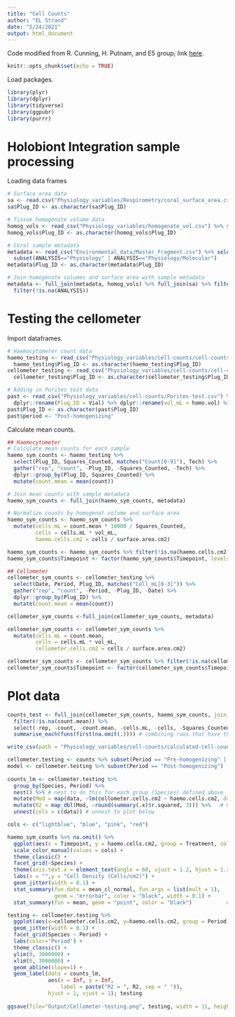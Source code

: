 ```yaml
---
title: "Cell Counts"
author: "EL Strand"
date: "5/24/2021"
output: html_document
---
```


Code modified from R. Cunning, H. Putnam, and E5 group; link [here](https://github.com/urol-e5/timeseries/blob/master/timepoint_1/scripts/Sym-Density.Rmd).

```r
knitr::opts_chunk$set(echo = TRUE)
```

Load packages.
```r
library(plyr)
library(dplyr)
library(tidyverse)
library(ggpubr)
library(purrr)
```

# Holobiont Integration sample processing 

Loading data frames 

```r
# Surface area data
sa <- read.csv("Physiology_variables/Respirometry/coral_surface_area.csv") %>% dplyr::rename(Plug_ID = Sample_ID) %>% select(Plug_ID, surface.area.cm2)
sa$Plug_ID <- as.character(sa$Plug_ID)

# Tissue homogenate volume data
homog_vols <- read_csv("Physiology_variables/homogenate_vol.csv") %>% select(Species, Plug_ID, vol_mL)
homog_vols$Plug_ID <- as.character(homog_vols$Plug_ID)

# Coral sample metadata
metadata <- read_csv("Environmental_data/Master_Fragment.csv") %>% select(Species, Plug_ID, Tank, Treatment, Temperature, CO2, Timepoint, ANALYSIS, Sample.Date) %>%
  subset(ANALYSIS=="Physiology" | ANALYSIS=="Physiology/Molecular")
metadata$Plug_ID <- as.character(metadata$Plug_ID)

# Join homogenate volumes and surface area with sample metadata
metadata <- full_join(metadata, homog_vols) %>% full_join(sa) %>% filter(!is.na(vol_mL)) %>% 
  filter(!is.na(ANALYSIS))
```



# Testing the cellometer

Import dataframes.
```r
# Haemocytometer count data
haemo_testing <- read_csv("Physiology_variables/cell-counts/cell-counts-testing-haemo.csv") %>% filter(!is.na(Plug_ID))
  haemo_testing$Plug_ID <- as.character(haemo_testing$Plug_ID)
cellometer_testing <- read_csv("Physiology_variables/cell-counts/cell-counts-testing-cellometer.csv")
  cellometer_testing$Plug_ID <- as.character(cellometer_testing$Plug_ID)

# Adding in Porites test data
past <- read_csv("Physiology_variables/cell-counts/Porites-test.csv") %>% select(Vial, Species, homo.vol, Surface.Area) %>%
  dplyr::rename(Plug_ID = Vial) %>% dplyr::rename(vol_mL = homo.vol) %>% dplyr::rename(surface.area.cm2 = Surface.Area)
past$Plug_ID <- as.character(past$Plug_ID)
past$period <- "Post-homogenizing"
```

Calculate mean counts.
```r
## Haemocytometer 
# Calculate mean counts for each sample
haemo_sym_counts <- haemo_testing %>%
  select(Plug_ID, Squares_Counted, matches("Count[0-9]"), Tech) %>%
  gather("rep", "count", -Plug_ID, -Squares_Counted, -Tech) %>%
  dplyr::group_by(Plug_ID, Squares_Counted) %>%
  mutate(count.mean = mean(count))

# Join mean counts with sample metadata
haemo_sym_counts <- full_join(haemo_sym_counts, metadata) 

# Normalize counts by homogenat volume and surface area
haemo_sym_counts <- haemo_sym_counts %>%
  mutate(cells.mL = count.mean * 10000 / Squares_Counted,
         cells = cells.mL * vol_mL,
         haemo.cells.cm2 = cells / surface.area.cm2)

haemo_sym_counts <- haemo_sym_counts %>% filter(!is.na(haemo.cells.cm2))
haemo_sym_counts$Timepoint <- factor(haemo_sym_counts$Timepoint, levels=c("Day 1","Day 2","1 week","2 week","4 week","6 week","8 week","12 week","16 week"))

## Cellometer
cellometer_sym_counts <- cellometer_testing %>%
  select(Date, Period, Plug_ID, matches("Cell_mL[0-3]")) %>%
  gather("rep", "count", -Period, -Plug_ID, -Date) %>%
  dplyr::group_by(Plug_ID) %>%
  mutate(count.mean = mean(count))

cellometer_sym_counts <-full_join(cellometer_sym_counts, metadata)

cellometer_sym_counts <- cellometer_sym_counts %>%
  mutate(cells.mL = count.mean,
         cells = cells.mL * vol_mL,
         cellometer.cells.cm2 = cells / surface.area.cm2)

cellometer_sym_counts <- cellometer_sym_counts %>% filter(!is.na(cellometer.cells.cm2))
cellometer_sym_counts$Timepoint <- factor(cellometer_sym_counts$Timepoint, levels=c("Day 1","Day 2","1 week","2 week","4 week","6 week","8 week","12 week","16 week"))
```

# Plot data
```r
counts_test <- full_join(cellometer_sym_counts, haemo_sym_counts, join_by = "Plug_ID") %>% 
  filter(!is.na(count.mean)) %>% 
  select(-rep, -count, -count.mean, -cells.mL, -cells, -Squares_Counted) %>%
  summarise_each(funs(first(na.omit(.)))) # combining rows that have the same data (plug ids with cellometer and haemcy but originally on two different rows)

write_csv(path = "Physiology_variables/cell-counts/calculated-cell-counts.csv", counts)

cellometer.testing <- counts %>% subset(Period == "Pre-homogenizing" | Period == "Post-homogenizing")
model <- cellometer.testing %>% subset(Period == "Post-homogenizing")
  
counts_lm <- cellometer.testing %>%
  group_by(Species, Period) %>%
  nest() %>% # nest to do this for each group (Species) defined above 
  mutate(Mod = map(data, ~lm(cellometer.cells.cm2 ~ haemo.cells.cm2, data = .x))) %>% # Fit linear model
  mutate(R2 = map_dbl(Mod, ~round(summary(.x)$r.squared, 3))) %>%   # Get the R2
  unnest(cols = c(data)) # unnest to plot below 

cols <- c("lightblue", "blue", "pink", "red")

haemo_sym_counts %>% na.omit() %>%
  ggplot(aes(x = Timepoint, y = haemo.cells.cm2, group = Treatment, color = Treatment)) +
  scale_color_manual(values = cols) +
  theme_classic() + 
  facet_grid(~Species) + 
  theme(axis.text.x = element_text(angle = 60, vjust = 1.2, hjust = 1.3)) + #Set the text angle
  labs(x = "",y = "Cell Density (Cells/cm2)") +
  geom_jitter(width = 0.1) +  
  stat_summary(fun.data = mean_cl_normal, fun.args = list(mult = 1),    # Plot standard error
               geom = "errorbar", color = "black", width = 0.1) +
  stat_summary(fun = mean, geom = "point", color = "black")           # Plot mean

testing <- cellometer.testing %>%
  ggplot(aes(x=cellometer.cells.cm2, y=haemo.cells.cm2, group = Period, color = Period)) + 
  geom_jitter(width = 0.1) + 
  facet_grid(Species ~ Period) +
  labs(color='Period') +
  theme_classic() + 
  ylim(0, 3000000) + 
  xlim(0, 3000000) +
  geom_abline(slope=1) +
  geom_label(data = counts_lm, 
             aes(x = Inf, y = Inf, 
                 label = paste("R2 = ", R2, sep = " ")),
             hjust = 1, vjust = 1); testing
  
ggsave(file="Output/Cellometer-testing.png", testing, width = 11, height = 6, units = c("in"))
```


